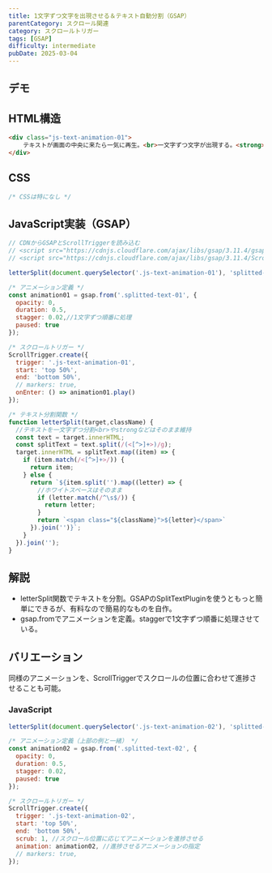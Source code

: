 ```yaml
---
title: 1文字ずつ文字を出現させる＆テキスト自動分割（GSAP）
parentCategory: スクロール関連
category: スクロールトリガー
tags: [GSAP]
difficulty: intermediate
pubDate: 2025-03-04
---
```



## デモ

<IframeDemo/>

## HTML構造

```html
<div class="js-text-animation-01">
    テキストが画面の中央に来たら一気に再生。<br>一文字ずつ文字が出現する。<strong>strong等で囲まれた文字があってもいける。</strong>長文のテキストが入ります。長文のテキストが入ります。長文のテキストが入ります。長文のテキストが入ります。長文のテキストが入ります。長文のテキストが入ります。長文のテキストが入ります。長文のテキストが入ります。長文のテキストが入ります。
</div>
```

## CSS

```css
/* CSSは特になし */

```

## JavaScript実装（GSAP）

```javascript
// CDNからGSAPとScrollTriggerを読み込む
// <script src="https://cdnjs.cloudflare.com/ajax/libs/gsap/3.11.4/gsap.min.js"></script>
// <script src="https://cdnjs.cloudflare.com/ajax/libs/gsap/3.11.4/ScrollTrigger.min.js"></script>

letterSplit(document.querySelector('.js-text-animation-01'), 'splitted-text-01');

/* アニメーション定義 */
const animation01 = gsap.from('.splitted-text-01', {
  opacity: 0,
  duration: 0.5,
  stagger: 0.02,//1文字ずつ順番に処理
  paused: true
});

/* スクロールトリガー */
ScrollTrigger.create({
  trigger: '.js-text-animation-01',
  start: 'top 50%',
  end: 'bottom 50%',
  // markers: true,
  onEnter: () => animation01.play()
});

/* テキスト分割関数 */
function letterSplit(target,className) {
  //テキストを一文字ずつ分割<br>やstrongなどはそのまま維持
  const text = target.innerHTML;
  const splitText = text.split(/(<[^>]+>)/g);
  target.innerHTML = splitText.map((item) => {
    if (item.match(/<[^>]+>/)) {
      return item;
    } else {
      return `${item.split('').map((letter) => {
        //ホワイトスペースはそのまま
        if (letter.match(/^\s$/)) {
          return letter;
        }
        return `<span class="${className}">${letter}</span>`
      }).join('')}`;
    }
  }).join('');
}

```

## 解説
- letterSplit関数でテキストを分割。GSAPのSplitTextPluginを使うともっと簡単にできるが、有料なので簡易的なものを自作。
- gsap.fromでアニメーションを定義。staggerで1文字ずつ順番に処理させている。



## バリエーション
同様のアニメーションを、ScrollTriggerでスクロールの位置に合わせて進捗させることも可能。

### JavaScript
```javascript
letterSplit(document.querySelector('.js-text-animation-02'), 'splitted-text-02');

/* アニメーション定義（上部の例と一緒） */
const animation02 = gsap.from('.splitted-text-02', {
  opacity: 0,
  duration: 0.5,
  stagger: 0.02,
  paused: true
});

/* スクロールトリガー */
ScrollTrigger.create({
  trigger: '.js-text-animation-02',
  start: 'top 50%',
  end: 'bottom 50%',
  scrub: 1, //スクロール位置に応じてアニメーションを進捗させる
  animation: animation02, //進捗させるアニメーションの指定
  // markers: true,
});
```